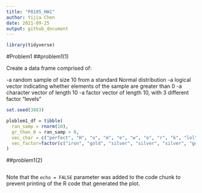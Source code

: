 ```yaml
---
title: "P8105_HW1"
author: Yijia Chen
date: 2021-09-25
output: github_document
---
```


```r
library(tidyverse)
```

#Problem1
##problem1(1)

Create a data frame comprised of:

 -a random sample of size 10 from a standard Normal distribution
 -a logical vector indicating whether elements of the sample are greater than 0
 -a character vector of length 10
 -a factor vector of length 10, with 3 different factor “levels”
 
```r


set.seed(3883)

ploblem1_df = tibble(
  ran_samp = rnorm(10),
  gr_than_0 = ran_samp > 0,
  vec_char = c("perfect", "H", "o", "m", "e", "w", "o", "r", "k", "lol"),
  vec_factor=factor(c("iron", "gold", "silver", "silver", "silver", "gold", "iron", "silver", "gold", "iron"))
)


```

##problem1(2)

```r



```

Note that the `echo = FALSE` parameter was added to the code chunk to prevent printing of the R code that generated the plot.
